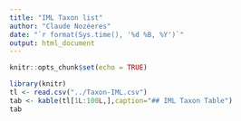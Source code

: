 ```yaml
---
title: "IML Taxon list"
author: "Claude Nozéeres"
date: "`r format(Sys.time(), '%d %B, %Y')`"
output: html_document
---
```


```r
knitr::opts_chunk$set(echo = TRUE)
```

```r
library(knitr)
tl <- read.csv("../Taxon-IML.csv")
tab <- kable(tl[1L:100L,],caption="## IML Taxon Table")
tab
```
